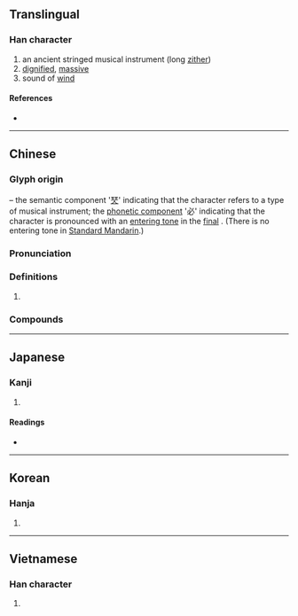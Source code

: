 {{character info/new}}
==Translingual==

===Han character===
{{Han char|rn=96|rad=玉|as=09|sn=13|four=11331|canj=MGPH|ids=⿱玨必}}

# an ancient stringed musical instrument (long [[zither]])
# [[dignified]], [[massive]]
# sound of [[wind]]

====References====
* {{Han ref|kx=0738.110|dkj=21133|dj=1149.020|hdz=21125.050|uh=745F|ud=29791|bh=B7E6|bd=47078}}

----

==Chinese==
{{zh-forms}}

===Glyph origin===
{{Han etym}}
{{Han compound|珡|alt1=玨|必|c1=s|c2=p|t1=musical instrument|ls=psc}}– the semantic component '[[珡]]' indicating that the character refers to a type of musical instrument; the [[phonophore|phonetic component]] '必' indicating that the character is pronounced with an [[entering tone]] in the [[final]] {{lb|zh|phonetics}}. (There is no entering tone in [[Standard Mandarin]].)

===Pronunciation===
{{zh-pron
|m=sè
|c=sat1
|h=pfs=sit
|md=
|mn=xm,zz,tw:sek/qz:siak/sit
|mn_note=siak/sek - vernacular; sit - literary
|w=
|mc=y
|oc=y
|cat=n
}}

===Definitions===
{{zh-hanzi}}

# {{rfdef|lang=zh}}

===Compounds===
{{zh-der|約瑟|倚瑟|亞瑟王|瑟縮|琴瑟和諧|水木明瑟|瑟弄琴調|拉瑟|琴瑟不調|明瑟|瑟調|瑟調琴弄|琴瑟失調|琴瑟和鳴|琴瑟之好|琴瑟|撤瑟|汎瑟|毛瑟槍|瑟瑟|琴瑟調和|琴瑟和好|琴瑟相調|膠柱鼓瑟|錦瑟華年|蕭瑟|鼓瑟焚香|鼓瑟|膠柱調瑟|錦瑟}}

{{zh-cat|Musical instruments}}

----

==Japanese==

===Kanji===
{{ja-kanji|grade=|rs=玉09}}

# {{defn|lang=ja|sort=玉09}}

====Readings====
* {{ja-readings
|goon=しち
|kanon=しつ
|kun=おおごと-
|nanori=
}}

----

==Korean==

===Hanja===
{{ko-hanja|hangeul=슬|eumhun=|rv=seul|mr=sŭl|y=sul}}

# {{defn|lang=ko|sort=玉09}}

----

==Vietnamese==

===Han character===
{{vi-hantu|[[sắt]]|rs=玉09}}

# {{defn|lang=vi|sort=玉09}}